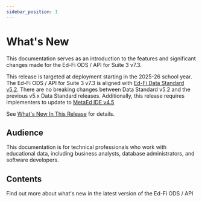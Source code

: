 ```yaml
---
sidebar_position: 1
---
```


# What's New

This documentation serves as an introduction to the features and significant
changes made for the Ed-Fi ODS / API for Suite 3 v7.3.

This release is targeted at deployment starting in the 2025-26 school year. The
Ed-Fi ODS / API for Suite 3 v7.3 is aligned with [Ed-Fi Data Standard
v5.2](/reference/data-exchange/data-standard/).
There are no breaking changes between Data Standard v5.2 and the previous v5.x
Data Standard releases. Additionally, this release requires implementers to
update to [MetaEd IDE v4.5](/reference/metaed)

See [What's New In This Release](./whats-new-in-this-release.md) for details.

## Audience

This documentation is for technical professionals who work with educational
data, including business analysts, database administrators, and software
developers.

## Contents

Find out more about what's new in the latest version of the Ed-Fi ODS / API


<DocCardList />
